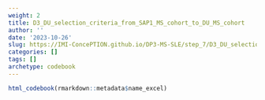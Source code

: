 ```yaml
---
weight: 2
title: D3_DU_selection_criteria_from_SAP1_MS_cohort_to_DU_MS_cohort
author: ''
date: '2023-10-26'
slug: https://IMI-ConcePTION.github.io/DP3-MS-SLE/step_7/D3_DU_selection_criteria_from_SAP1_MS_cohort_to_DU_MS_cohort
categories: []
tags: []
archetype: codebook
---
```


```r
html_codebook(rmarkdown::metadata$name_excel)
```
